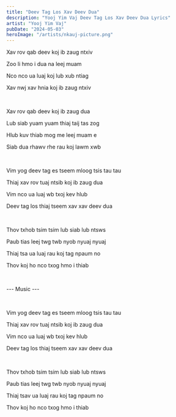 ```yaml
---
title: "Deev Tag Los Xav Deev Dua"
description: "Yooj Yim Vaj Deev Tag Los Xav Deev Dua Lyrics"
artist: "Yooj Yim Vaj"
pubDate: "2024-05-03"
heroImage: "/artists/nkauj-picture.png"
---
```


Xav rov qab deev koj ib zaug ntxiv

Zoo li hmo i dua na leej muam

Nco nco ua luaj koj lub xub ntiag

Xav nwj xav hnia koj ib zaug ntxiv

<br />

Xav rov qab deev koj ib zaug dua

Lub siab yuam yuam thiaj taij tas zog

Hlub kuv thiab mog me leej muam e

Siab dua rhawv rhe rau koj lawm xwb

<br />

Vim yog deev tag es tseem mloog tsis tau tau

Thiaj xav rov tuaj ntsib koj ib zaug dua

Vim nco ua luaj wb txoj kev hlub

Deev tag los thiaj tseem xav xav deev dua

<br />

Thov txhob tsim tsim lub siab lub ntsws

Paub tias leej twg twb nyob nyuaj nyuaj

Thiaj tsa ua luaj rau koj tag npaum no

Thov koj ho nco txog hmo i thiab

<br />

--- Music ---

<br />

Vim yog deev tag es tseem mloog tsis tau tau

Thiaj xav rov tuaj ntsib koj ib zaug dua

Vim nco ua luaj wb txoj kev hlub

Deev tag los thiaj tseem xav xav deev dua

<br />

Thov txhob tsim tsim lub siab lub ntsws

Paub tias leej twg twb nyob nyuaj nyuaj

Thiaj tsav ua luaj rau koj tag npaum no

Thov koj ho nco txog hmo i thiab
